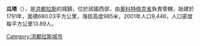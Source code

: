 {{Unreferenced|time=2018-02-11T01:08:04+00:00}}
'''瓜塔'''（{{lang-es|Guata}}），是[[洪都拉斯|洪都拉斯]]的城鎮，位於該國西部，由[[奧科特佩克省|奧科特佩克省]]負責管轄，始建於1791年，面積680.03平方公里，海拔高度985米，2001年人口9,446，人口密度每平方公里13.89人。

{{Coord|15|5|N|86|23|W|display=title}}

{{Honduras-geo-stub}}
[[Category:洪都拉斯城市|Category:洪都拉斯城市]]